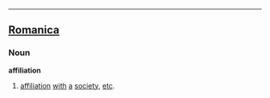 ----

==[[Romanica]]==
===Noun===
<b>affiliation</b>
#[[affiliation]] [[with]] [[a]] [[society]], [[etc]].